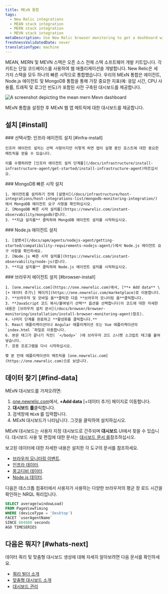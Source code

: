 ```yaml
---
title: MExN 통합
tags:
  - New Relic integrations
  - MEAN stack integration
  - MERN stack integration
  - MEVN stack integration
metaDescription: Use New Relic browser monitoring to get a dashboard with metrics from your MExN stack.
freshnessValidatedDate: never
translationType: machine
---
```



MEAN, MERN 및 MEVN 스택은 오픈 소스 전체 스택 소프트웨어 개발 키트입니다. 각 키트는 단일 코드베이스를 사용하여 웹 애플리케이션을 개발합니다. New Relic은 세 가지 스택을 모두 하나의 빠른 시작으로 통합했습니다. 우리의 MExN 통합은 <InlinePopover type="browser"/>에이전트, Node.js 에이전트 및 MongoDB 통합을 통해 가장 중요한 지표(예: 응답 시간, CPU 사용률, 트래픽 및 로그인 빈도)가 포함된 사전 구축된 대시보드를 제공합니다.

<img
  title="Mean Mern Mevn dashboard"
  alt="A screenshot depicting the mean mern Mevn dashboard"
  src={infrastructureMeanMernMevnIntegrationDashboard}
/>

<figcaption>
  MExN 통합을 설정한 후 MExN 웹 앱 메트릭에 대한 대시보드를 제공합니다.
</figcaption>

## 설치 [#install]

<Steps>
  <Step>
    ### 선택사항: 인프라 에이전트 설치 [#infra-install]

    인프라 에이전트 설치는 선택 사항이지만 이렇게 하면 앱이 실행 중인 호스트에 대한 중요한 메트릭을 얻을 수 있습니다.

    이를 수행하려면 [인프라 에이전트 설치 단계를](/docs/infrastructure/install-infrastructure-agent/get-started/install-infrastructure-agent)따르십시오.
  </Step>

  <Step>
    ### MongoDB 빠른 시작 설치

    1. 에이전트를 설치하기 전에 [설명서](/docs/infrastructure/host-integrations/host-integrations-list/mongodb-monitoring-integration/) 에서 MongoDB 에이전트 요구 사항을 확인하십시오.
    2. [MongoDB 빠른 시작 설치를](https://newrelic.com/instant-observability/mongodb)엽니다.
    3. **지금 설치를** 클릭하여 MongoDB 에이전트 설치를 시작하십시오.
  </Step>

  <Step>
    ### Node.js 에이전트 설치

    1. [설명서](/docs/apm/agents/nodejs-agent/getting-started/compatibility-requirements-nodejs-agent/)에서 Node.js 에이전트 요구 사항을 확인하세요.
    2. [Node.js 빠른 시작 설치를](https://newrelic.com/instant-observability/node-js)엽니다.
    3. **지금 설치를** 클릭하여 Node.js 에이전트 설치를 시작하십시오.
  </Step>

  <Step>
    ### 브라우저 에이전트 설치 [#browser-install]

    1. [one.newrelic.com](https://one.newrelic.com)에서, [**+ Add data** \[+ 데이터 추가\] 페이지](https://one.newrelic.com/marketplace)로 이동합니다.
    2. **브라우저 및 모바일 을**클릭한 다음 **브라우저 모니터링 을**클릭합니다.
    3. **JavaScript 코드 복사/붙여넣기 선택** 옵션을 선택합니다(이 코드에 대한 자세한 내용은 [브라우저 설치 문서](/docs/browser/browser-monitoring/installation/install-browser-monitoring-agent)참조).
    4. 나머지 단계를 완료하고 **활성화를 클릭합니다.**
    5. React 애플리케이션이나 Angular 애플리케이션 또는 Vue 애플리케이션의 `index.html `파일로 이동합니다.
    6. 본문 태그가 끝나기 직전( `</body>` )에 브라우저 코드 스니펫 스크립트 태그를 붙여넣습니다.
    7. 응용 프로그램을 다시 시작하십시오.

    몇 분 안에 애플리케이션이 메트릭을 [one.newrelic.com](https://one.newrelic.com)으로 보냅니다.
  </Step>
</Steps>

## 데이터 찾기 [#find-data]

MExN 대시보드를 가져오려면:

1. [one.newrelic.com](https://one.newrelic.com)에서, **+Add data** \[+데이터 추가] 페이지로 이동합니다.
2. **대시보드 를**클릭합니다.
3. 검색창에 `MExN` 를 입력합니다.
4. MExN 대시보드가 나타납니다. 그것을 클릭하여 설치하십시오.

MExN 대시보드는 사용자 지정 대시보드로 간주되며 **대시보드** UI에서 찾을 수 있습니다. 대시보드 사용 및 편집에 대한 문서는 [대시보드 문서 를](/docs/query-your-data/explore-query-data/dashboards/introduction-dashboards)참조하십시오.

보고된 데이터에 대한 자세한 내용은 설치한 각 도구의 문서를 참조하세요.

* [브라우저 모니터링 이벤트](/docs/data-apis/understand-data/event-data/events-reported-browser-monitoring).
* [인프라 데이터](/docs/infrastructure/manage-your-data/data-instrumentation/default-infrastructure-monitoring-data/#infrastructure-events).
* [몽고디비 데이터](/docs/infrastructure/host-integrations/host-integrations-list/mongodb/mongodb-monitoring-integration-new/#find-and-use/).
* [Node.js 데이터](/docs/apm/agents/nodejs-agent/getting-started/introduction-new-relic-nodejs/).

다음은 데스크톱 컴퓨터에서 사용자가 사용하는 다양한 브라우저의 평균 창 로드 시간을 확인하는 NRQL 쿼리입니다.

```sql
SELECT average(windowLoad) 
FROM PageViewTiming 
WHERE (deviceType = 'Desktop') 
FACET `userAgentName` 
SINCE 604800 seconds 
AGO TIMESERIES
```

## 다음은 뭐지? [#whats-next]

데이터 쿼리 및 맞춤형 대시보드 생성에 대해 자세히 알아보려면 다음 문서를 확인하세요.

* [쿼리 빌더 소개](/docs/query-your-data/explore-query-data/query-builder/introduction-query-builder)
* [맞춤형 대시보드 소개](/docs/query-your-data/explore-query-data/dashboards/introduction-dashboards)
* [대시보드 관리](/docs/query-your-data/explore-query-data/dashboards/manage-your-dashboard)